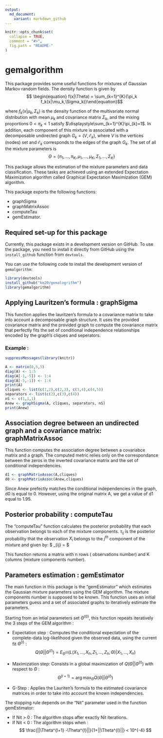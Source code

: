 ```yaml
---
output:
  md_document:
    variant: markdown_github
---
```


<!-- README.md is generated from README.Rmd. Please edit that file -->

```r
knitr::opts_chunk$set(
  collapse = TRUE,
  comment = "#>",
  fig.path = "README-"
)
```

# gemalgorithm

This package provides some useful functions  for mixtures of Gaussian Markov random fields. The density function is given by 
$$ \begin{equation} f(x|\Theta) = \sum_{k=1}^{K}{\pi_k f_k(x|\mu_k,\Sigma_k)}\end{equation}$$

where $f_k(x|\mu_{k},\Sigma_{k})$ is the density function of the multivariate normal distribution with mean $\mu_{k}$ and covariance matrix $\Sigma_{k}$, and the mixing proportions $0<\pi_{k}<1$ satisfy $\displaystyle\sum_{k=1}^{K}\pi_{k}=1$.
In addition, each component of this mixture is associated with a decomposable undirected graph $G_k =(V,\mathcal{E}_k)$, where $V$ is the vertices (nodes) set and $\mathcal{E}_k$ corresponds to the edges of the graph $G_k$.
The set of all the mixture parameters is
$$
 \Theta =\{\pi_1,...,\pi_K,\mu_1,...,\mu_K,\Sigma_1,...,\Sigma_K\}
$$

This package allows the estimation of the mixture parameters and data classification. These tasks are achieved using an extended Expectation Maximization algorithm called Graphical Expectation Maximization (GEM) algorithm.

This package exports the following functions:

* graphSigma
* graphMatrixAssoc
* computeTau
* gemEstimator.

## Required set-up for this package

Currently, this package exists in a development version on GitHub. To use the package, you need to install it directly from GitHub using the `install_github` function from `devtools`. 

You can use the following code to install the development version of `gemalgorithm`: 

```r
library(devtools)
install_github("km20/gemalogrithm")
library(gemalgorithm)
```


## Applying Lauritzen's formula : graphSigma

This function applies the lauritzen's formula to a covariance matrix
to take into account a decomposable graph structure. It uses the provided
covariance matrix and the provided graph to compute the covariance matrix
that perfectly fits the set of conditional independence relationships
encoded by the graph's cliques and seperators.

### Example :

```r
suppressMessages(library(knitr))
```

```r
A <- matrix(0,5,5)
diag(A) <- 1:5
diag(A[-1,-5]) <- 1:4
diag(A[-5,-1]) <- 1:4
print(A)
cliques <- list(c(1,2),c(2,3), c(3,4),c(4,5))
separators <- list(c(2),c(3),c(4))
nS <- c(1,1,1)
Anew <- graphSigma(A, cliques, separators, nS)
print(Anew)

```
## Association degree between an undirected graph and a covariance matrix: graphMatrixAssoc

This function computes the association degree between a covariabce matrix and a graph. The computed metric relies only on the correspondance between the zeros in the inverted covariance matrix and the set of conditional independencies.

```r
d1 <- graphMatrixAssoc(A,cliques)
d0 <- graphMatrixAssoc(Anew,cliques)
```

Since Anew prefectly matches the conditional independencies in the graph, d0 is equal to 0. However, using the original matrix A, we get a value of d1 equal to 1.95.

## Posterior probability : computeTau

The "computeTau" function calculates the posterior probability that each observation belongs to each of the mixture components. $\tau_{ij}$  is the posterior probability that the observation $X_i$ belongs to the $j^{th}$ component of the mixture and given by:
$
\tau_{ij} =\frac{\pi^{(l)}_j f_j(X_i|\mu_j,\Sigma_j)}{\sum\limits_{k=1}^K\pi_k f_k(X_i|\mu_k,\Sigma_k)}
$

This function returns a matrix with n rows ( observations number) and K columns (mixture components number).

## Parameters estimation : gemEstimator

The main function in this package is the "gemEstimator" which estimates the Gaussian mixture parameters using the GEM algorithm. The mixture components number is supposed to be known. This function uses an initial parameters guess and a set of associated graphs to iteratively estimate the parameters.

Starting from an intial parameters set $\Theta^{(0)}$, this function repeats iteratively the 3 steps of the GEM algorithm :

* Expectation step : Computes the conditional expectation of the complete-data log-likelihood given the observed data, using the current fit $\Theta^{(l)}$ :
$$
Q(\Theta||\Theta^{(l)}) = E_{\Theta^{(l)}}(L(X_1,...,X_n,Z_1,...,Z_n,\Theta)|X_1,...,X_n)
$$

* Maximization step: Consists in a global maximization of $Q(\Theta||\Theta^{(l)})$ with respect to $\Theta$ :
$$
\Theta^{(l+1)} = \arg \max_{\Theta} Q(\Theta||\Theta^{(l)})
$$

* G-Step : Applies the Lauriten's formula to the estimated covariance matrices in order to take into account the known independencies.

The stopping rule depends on the "Nit" parameter used in the function gemEstimator:

* If Nit > 0 : The algorithm stops after exactly Nit iterations.
* If Nit < 0 : The algorithm stops when :
$$
\frac{||\Theta^{l+1} -\Theta^{l}||}{1+||\Theta^{l}||} < 10^{-4}
$$
